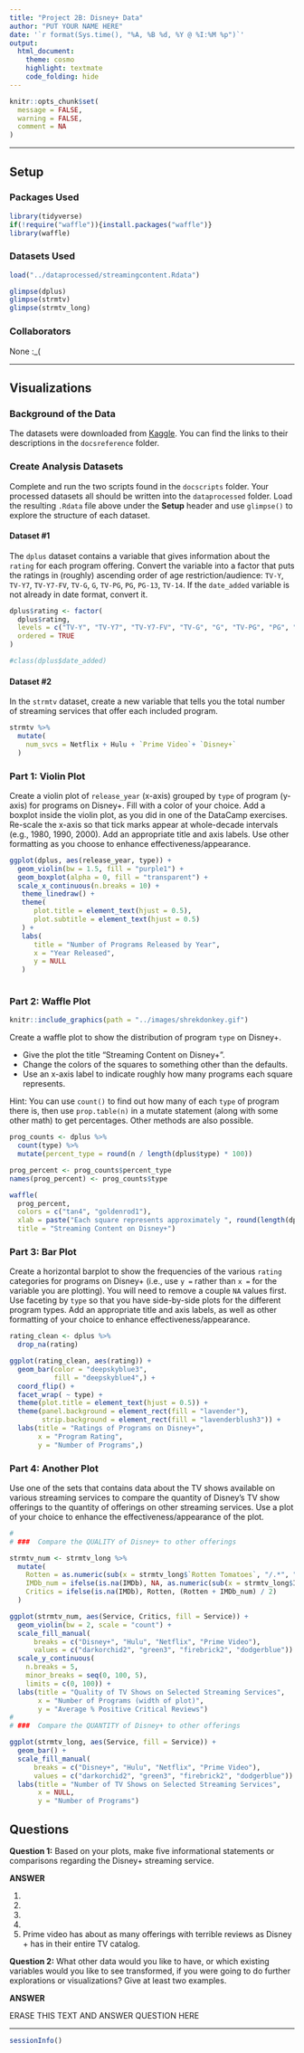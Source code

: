 ```yaml
---
title: "Project 2B: Disney+ Data"
author: "PUT YOUR NAME HERE"
date: '`r format(Sys.time(), "%A, %B %d, %Y @ %I:%M %p")`'
output: 
  html_document: 
    theme: cosmo
    highlight: textmate
    code_folding: hide
---
```


```r
knitr::opts_chunk$set(
  message = FALSE,
  warning = FALSE,
  comment = NA
)
```
***

## Setup

### Packages Used

```r
library(tidyverse)
if(!require("waffle")){install.packages("waffle")}
library(waffle)
```

### Datasets Used

```r
load("../dataprocessed/streamingcontent.Rdata")

glimpse(dplus)
glimpse(strmtv)
glimpse(strmtv_long)

```

### Collaborators

None :_(

<hr>

## Visualizations

### Background of the Data

The datasets were downloaded from [Kaggle](https://www.kaggle.com/). You can find the links to their descriptions in the `docsreference` folder.

### Create Analysis Datasets

Complete and run the two scripts found in the `docscripts` folder. Your processed datasets all should be written into the `dataprocessed` folder. Load the resulting `.Rdata` file above under the **Setup** header and use `glimpse()` to explore the structure of each dataset.

#### Dataset #1

The `dplus` dataset contains a variable that gives information about the `rating` for each program offering. Convert the variable into a factor that puts the ratings in (roughly) ascending order of age restriction/audience: `TV-Y`, `TV-Y7`, `TV-Y7-FV`, `TV-G`, `G`, `TV-PG`, `PG`, `PG-13`, `TV-14`. If the `date_added` variable is not already in date format, convert it.  

```r
dplus$rating <- factor(
  dplus$rating, 
  levels = c("TV-Y", "TV-Y7", "TV-Y7-FV", "TV-G", "G", "TV-PG", "PG", "PG-13", "TV-14"), 
  ordered = TRUE
)

#class(dplus$date_added)
```

#### Dataset #2

In the `strmtv` dataset, create a new variable that tells you the total number of streaming services that offer each included program.

```r
strmtv %>%
  mutate(
    num_svcs = Netflix + Hulu + `Prime Video`+ `Disney+`
  )
```

### Part 1: Violin Plot

Create a violin plot of `release_year` (x-axis) grouped by `type` of program (y-axis) for programs on Disney+. Fill with a color of your choice. Add a boxplot inside the violin plot, as you did in one of the DataCamp exercises. Re-scale the x-axis so that tick marks appear at whole-decade intervals (e.g., 1980, 1990, 2000). Add an appropriate title and axis labels. Use other formatting as you choose to enhance effectiveness/appearance.

```r
ggplot(dplus, aes(release_year, type)) +
  geom_violin(bw = 1.5, fill = "purple1") +
  geom_boxplot(alpha = 0, fill = "transparent") +
  scale_x_continuous(n.breaks = 10) +
   theme_linedraw() +
   theme(
      plot.title = element_text(hjust = 0.5),
      plot.subtitle = element_text(hjust = 0.5)
   ) +
   labs(
      title = "Number of Programs Released by Year", 
      x = "Year Released",
      y = NULL
   )
  
```

### Part 2: Waffle Plot

```r
knitr::include_graphics(path = "../images/shrekdonkey.gif")
```

Create a waffle plot to show the distribution of program `type` on Disney+. 

* Give the plot the title "Streaming Content on Disney+". 
* Change the colors of the squares to something other than the defaults.
* Use an x-axis label to indicate roughly how many programs each square represents.

Hint: You can use `count()` to find out how many of each `type` of program there is, then use `prop.table(n)` in a mutate statement (along with some other math) to get percentages. Other methods are also possible.

```r
prog_counts <- dplus %>%
  count(type) %>%
  mutate(percent_type = round(n / length(dplus$type) * 100))

prog_percent <- prog_counts$percent_type
names(prog_percent) <- prog_counts$type

waffle(
  prog_percent, 
  colors = c("tan4", "goldenrod1"),
  xlab = paste("Each square represents approximately ", round(length(dplus$type) / 100), " programs", sep = ""),
  title = "Streaming Content on Disney+")
```

### Part 3: Bar Plot

Create a horizontal barplot to show the frequencies of the various `rating` categories for programs on Disney+ (i.e., use `y =` rather than `x =` for the variable you are plotting). You will need to remove a couple `NA` values first. Use faceting by `type` so that you have side-by-side plots for the different program types. Add an appropriate title and axis labels, as well as other formatting of your choice to enhance effectiveness/appearance. 

```r
rating_clean <- dplus %>%
  drop_na(rating)

ggplot(rating_clean, aes(rating)) +
  geom_bar(color = "deepskyblue3",
           fill = "deepskyblue4",) +
  coord_flip() +
  facet_wrap( ~ type) +
  theme(plot.title = element_text(hjust = 0.5)) +
  theme(panel.background = element_rect(fill = "lavender"),
        strip.background = element_rect(fill = "lavenderblush3")) +
  labs(title = "Ratings of Programs on Disney+",
       x = "Program Rating",
       y = "Number of Programs",)

```

### Part 4: Another Plot

Use one of the sets that contains data about the TV shows available on various streaming services to compare the quantity of Disney's TV show offerings to the quantity of offerings on other streaming services. Use a plot of your choice to enhance the effectiveness/appearance of the plot.

```r

#
# ###  Compare the QUALITY of Disney+ to other offerings

strmtv_num <- strmtv_long %>%
  mutate(
    Rotten = as.numeric(sub(x = strmtv_long$`Rotten Tomatoes`, "/.*", "")),
    IMDb_num = ifelse(is.na(IMDb), NA, as.numeric(sub(x = strmtv_long$IMDb, "/.*", "")) * 10),
    Critics = ifelse(is.na(IMDb), Rotten, (Rotten + IMDb_num) / 2)
  )

ggplot(strmtv_num, aes(Service, Critics, fill = Service)) +
  geom_violin(bw = 2, scale = "count") +
  scale_fill_manual(
      breaks = c("Disney+", "Hulu", "Netflix", "Prime Video"),
      values = c("darkorchid2", "green3", "firebrick2", "dodgerblue")) +
  scale_y_continuous(
    n.breaks = 5, 
    minor_breaks = seq(0, 100, 5),
    limits = c(0, 100)) +
  labs(title = "Quality of TV Shows on Selected Streaming Services",
       x = "Number of Programs (width of plot)",
       y = "Average % Positive Critical Reviews")
#
# ###  Compare the QUANTITY of Disney+ to other offerings

ggplot(strmtv_long, aes(Service, fill = Service)) +
  geom_bar() +
  scale_fill_manual(
      breaks = c("Disney+", "Hulu", "Netflix", "Prime Video"),
      values = c("darkorchid2", "green3", "firebrick2", "dodgerblue")) +
  labs(title = "Number of TV Shows on Selected Streaming Services",
       x = NULL,
       y = "Number of Programs")


```

## Questions

**Question 1:** Based on your plots, make five informational statements or comparisons regarding the Disney+ streaming service.

**ANSWER**

1)

2)

3)

4)

5)  Prime video has about as many offerings with terrible reviews as Disney + has in their entire TV catalog.

**Question 2:** What other data would you like to have, or which existing variables would you like to see transformed, if you were going to do further explorations or visualizations? Give at least two examples.

**ANSWER**

ERASE THIS TEXT AND ANSWER QUESTION HERE

***
```r
sessionInfo()
```

